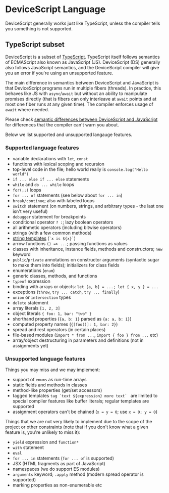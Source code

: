 # DeviceScript Language

DeviceScript generally works just like TypeScript, unless the compiler tells you something is not supported.

## TypeScript subset

DeviceScript is a subset of [TypeScript](https://www.typescriptlang.org).
TypeScript itself follows semantics of ECMAScript also known as JavaScript (JS).
DeviceScript (DS) generally also follows JavaScript semantics, and the DeviceScript compiler
will give you an error if you're using an unsupported feature.

The main difference in semantics between DeviceScript and JavaScript is that DeviceScript programs run in multiple fibers (threads).
In practice, this behaves like JS with `async`/`await` but without an ability to manipulate promises directly
(that is fibers can only interleave at `await` points and at most one fiber runs at any given time).
The compiler enforces usage of `await` where needed.

Please check [semantic differences between DeviceScript and JavaScript](/language/devicescript-vs-javascript) for differences
that the compiler can't warn you about.

Below we list supported and unsupported langauge features.

### Supported language features

-   variable declarations with `let`, `const`
-   functions with lexical scoping and recursion
-   top-level code in the file; hello world really is `console.log("Hello world")`
-   `if ... else if ... else` statements
-   `while` and `do ... while` loops
-   `for(;;)` loops
-   `for ... of` statements (see below about `for ... in`)
-   `break/continue`; also with labeled loops
-   `switch` statement (on numbers, strings, and arbitrary types - the last one isn't very useful)
-   `debugger` statement for breakpoints
-   conditional operator `? :`; lazy boolean operators
-   all arithmetic operators (including bitwise operators)
-   strings (with a few common methods)
-   [string templates](https://developer.mozilla.org/en-US/docs/Web/JavaScript/Reference/Template_literals) (`` `x is ${x}` ``)
-   arrow functions `() => ...`; passing functions as values
-   classes with inheritance, instance fields, methods and constructors; `new` keyword
-   `public`/`private` annotations on constructor arguments (syntactic sugar to make them into fields); initializers for class fields
-   enumerations (`enum`)
-   generic classes, methods, and functions
-   `typeof` expression
-   binding with arrays or objects: `let [a, b] = ...; let { x, y } = ...`
-   exceptions (`throw`, `try ... catch`, `try ... finally`)
-   `union` or `intersection` types
-   `delete` statement
-   array literals `[1, 2, 3]`
-   object literals `{ foo: 1, bar: "two" }`
-   shorthand properties (`{a, b: 1}` parsed as `{a: a, b: 1}`)
-   computed property names (`{[foo()]: 1, bar: 2}`)
-   spread and rest operators (in certain places)
-   file-based modules (`import * from ...`, `import { foo } from ...` etc)
-   array/object destructuring in parameters and definitions (not in assignments yet)

### Unsupported language features

Things you may miss and we may implement:

-   support of `enums` as run-time arrays
-   static fields and methods in classes
-   method-like properties (get/set accessors)
-   tagged templates `` tag `text ${expression} more text`  `` are limited to special compiler features
    like buffer literals; regular templates are supported
-   assignment operators can't be chained (`x = y = 0`; use `x = 0; y = 0`)

Things that we are not very likely to implement due to the scope of the project
or other constraints (note that if you don't know what a given feature is, you're
unlikely to miss it):

-   `yield` expression and `function*`
-   `with` statement
-   `eval`
-   `for ... in` statements (`for ... of` is supported)
-   JSX (HTML fragments as part of JavaScript)
-   namespaces (we do support ES modules)
-   `arguments` keyword; `.apply` method (modern spread operator is supported)
-   marking properties as non-enumerable etc
